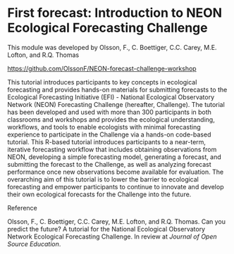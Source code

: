 # First forecast: Introduction to NEON Ecological Forecasting Challenge

This module was developed by Olsson, F., C. Boettiger, C.C. Carey, M.E. Lofton, and R.Q. Thomas

<https://github.com/OlssonF/NEON-forecast-challenge-workshop>

This tutorial introduces participants to key concepts in ecological forecasting and provides hands-on materials for submitting forecasts to the Ecological Forecasting Initiative (EFI) - National Ecological Observatory Network (NEON) Forecasting Challenge (hereafter, Challenge). The tutorial has been developed and used with more than 300 participants in both classrooms and workshops and provides the ecological understanding, workflows, and tools to enable ecologists with minimal forecasting experience to participate in the Challenge via a hands-on code-based tutorial. This R-based tutorial introduces participants to a near-term, iterative forecasting workflow that includes obtaining observations from NEON, developing a simple forecasting model, generating a forecast, and submitting the forecast to the Challenge, as well as analyzing forecast performance once new observations become available for evaluation. The overarching aim of this tutorial is to lower the barrier to ecological forecasting and empower participants to continue to innovate and develop their own ecological forecasts for the Challenge into the future.

Reference

Olsson, F., C. Boettiger, C.C. Carey, M.E. Lofton, and R.Q. Thomas. Can you predict the future? A tutorial for the National Ecological Observatory Network Ecological Forecasting Challenge. In review at *Journal of Open Source Education*.
